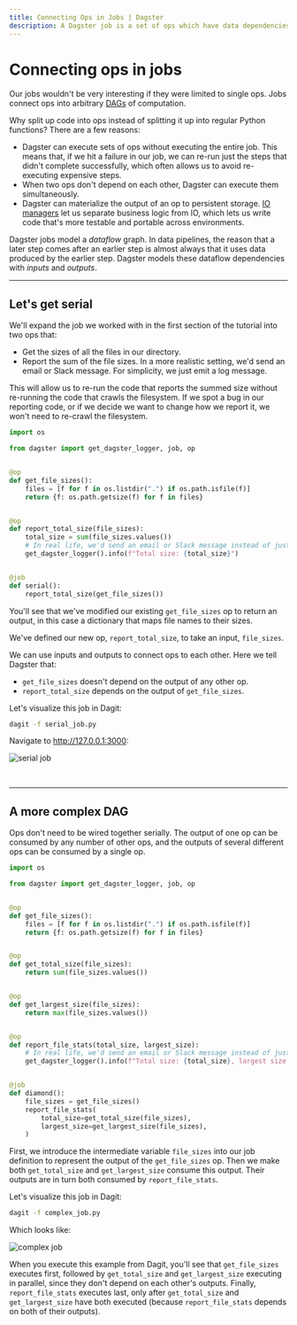 ```yaml
---
title: Connecting Ops in Jobs | Dagster
description: A Dagster job is a set of ops which have data dependencies on each other to create a directed acyclic graph.
---
```


# Connecting ops in jobs

<CodeReferenceLink filePath="examples/docs_snippets/docs_snippets/intro_tutorial/basics/connecting_ops/" />

Our jobs wouldn't be very interesting if they were limited to single ops. Jobs connect ops into arbitrary [DAGs](https://en.wikipedia.org/wiki/Directed_acyclic_graph) of computation.

Why split up code into ops instead of splitting it up into regular Python functions? There are a few reasons:

- Dagster can execute sets of ops without executing the entire job. This means that, if we hit a failure in our job, we can re-run just the steps that didn't complete successfully, which often allows us to avoid re-executing expensive steps.
- When two ops don't depend on each other, Dagster can execute them simultaneously.
- Dagster can materialize the output of an op to persistent storage. [IO managers](/concepts/io-management/io-managers) let us separate business logic from IO, which lets us write code that's more testable and portable across environments.

Dagster jobs model a _dataflow_ graph. In data pipelines, the reason that a later step comes after an earlier step is almost always that it uses data produced by the earlier step. Dagster models these dataflow dependencies with _inputs_ and _outputs_.

---

## Let's get serial

We'll expand the job we worked with in the first section of the tutorial into two ops that:

- Get the sizes of all the files in our directory.
- Report the sum of the file sizes. In a more realistic setting, we'd send an email or Slack message. For simplicity, we just emit a log message.

This will allow us to re-run the code that reports the summed size without re-running the code that crawls the filesystem. If we spot a bug in our reporting code, or if we decide we want to change how we report it, we won't need to re-crawl the filesystem.

```python file=/intro_tutorial/basics/connecting_ops/serial_job.py
import os

from dagster import get_dagster_logger, job, op


@op
def get_file_sizes():
    files = [f for f in os.listdir(".") if os.path.isfile(f)]
    return {f: os.path.getsize(f) for f in files}


@op
def report_total_size(file_sizes):
    total_size = sum(file_sizes.values())
    # In real life, we'd send an email or Slack message instead of just logging:
    get_dagster_logger().info(f"Total size: {total_size}")


@job
def serial():
    report_total_size(get_file_sizes())
```

You'll see that we've modified our existing `get_file_sizes` op to return an output, in this case a dictionary that maps file names to their sizes.

We've defined our new op, `report_total_size`, to take an input, `file_sizes`.

We can use inputs and outputs to connect ops to each other. Here we tell Dagster that:

- `get_file_sizes` doesn't depend on the output of any other op.
- `report_total_size` depends on the output of `get_file_sizes`.

Let's visualize this job in Dagit:

```bash
dagit -f serial_job.py
```

Navigate to <http://127.0.0.1:3000>:

<!-- ![serial job](/images/tutorial/serial-job.png) -->

<Image
alt="serial job"
src="/images/tutorial/serial-job.png"
width={3574}
height={1962}
/>

<br />

---

## A more complex DAG

Ops don't need to be wired together serially. The output of one op can be consumed by any number of other ops, and the outputs of several different ops can be consumed by a single op.

```python file=/intro_tutorial/basics/connecting_ops/complex_job.py
import os

from dagster import get_dagster_logger, job, op


@op
def get_file_sizes():
    files = [f for f in os.listdir(".") if os.path.isfile(f)]
    return {f: os.path.getsize(f) for f in files}


@op
def get_total_size(file_sizes):
    return sum(file_sizes.values())


@op
def get_largest_size(file_sizes):
    return max(file_sizes.values())


@op
def report_file_stats(total_size, largest_size):
    # In real life, we'd send an email or Slack message instead of just logging:
    get_dagster_logger().info(f"Total size: {total_size}, largest size: {largest_size}")


@job
def diamond():
    file_sizes = get_file_sizes()
    report_file_stats(
        total_size=get_total_size(file_sizes),
        largest_size=get_largest_size(file_sizes),
    )
```

First, we introduce the intermediate variable `file_sizes` into our job definition to represent the output of the `get_file_sizes` op. Then we make both `get_total_size` and `get_largest_size` consume this output. Their outputs are in turn both consumed by `report_file_stats`.

Let's visualize this job in Dagit:

```bash
dagit -f complex_job.py
```

Which looks like:

<!-- ![complex job](/images/tutorial/complex-job.png) -->

<Image
alt="complex job"
src="/images/tutorial/complex-job.png"
width={3574}
height={1962}
/>

When you execute this example from Dagit, you'll see that `get_file_sizes` executes first, followed by `get_total_size` and `get_largest_size` executing in parallel, since they don't depend on each other's outputs. Finally, `report_file_stats` executes last, only after `get_total_size` and `get_largest_size` have both executed (because `report_file_stats` depends on both of their outputs).
